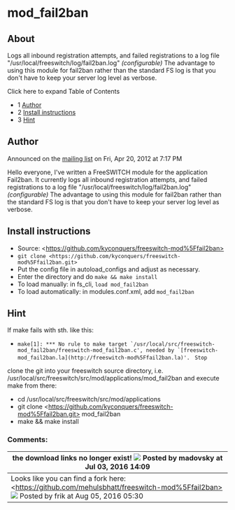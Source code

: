 
# mod_fail2ban 

 

## About

Logs all inbound registration attempts, and failed registrations to a log file "/usr/local/freeswitch/log/fail2ban.log" _(configurable)_ The advantage to using this module for fail2ban rather than the standard FS log is that you don't have to keep your server log level as verbose.

Click here to expand Table of Contents

* 1 [Author](#author)
* 2 [Install instructions](#install-instructions)
* 3 [Hint](#hint)

## Author

Announced on the [mailing list](http://lists.freeswitch.org/pipermail/freeswitch-users/2012-April/083115.html) on Fri, Apr 20, 2012 at 7:17 PM

Hello everyone, I've written a FreeSWITCH module for the application Fail2ban.
It currently logs all inbound registration attempts, and failed registrations 
to a log file "/usr/local/freeswitch/log/fail2ban.log" _(configurable)_
The advantage to using this module for fail2ban rather than the standard FS log
is that you don't have to keep your server log level as verbose.

## Install instructions

* Source: \<https://github.com/kyconquers/freeswitch-mod%5Ffail2ban>
* `git clone <https://github.com/kyconquers/freeswitch-mod%5Ffail2ban.git>`
* Put the config file in autoload\_configs and adjust as necessary.
* Enter the directory and do `make && make install`
* To load manually: in fs\_cli, `load mod_fail2ban`
* To load automatically: in modules.conf.xml, add `mod_fail2ban`

## Hint

If make fails with sth. like this:

* `` make[1]: *** No rule to make target `/usr/local/src/freeswitch-mod_fail2ban/freeswitch-mod_fail2ban.c', needed by `[freeswitch-mod_fail2ban.la](http://freeswitch-mod%5Ffail2ban.la)'.  `` `Stop`

clone the git into your freeswitch source directory, i.e. /usr/local/src/freeswitch/src/mod/applications/mod\_fail2ban and execute make from there:

* cd /usr/local/src/freeswitch/src/mod/applications
* git clone \<https://github.com/kyconquers/freeswitch-mod%5Ffail2ban.git> mod\_fail2ban
* make && make install

### Comments:

| the download links no longer exist! ![](/images/icons/contenttypes/comment_16.png) Posted by madovsky at Jul 03, 2016 14:09                                                        |
| --------------------------------------------------------------------------------------------------------------------------------------------------------------------------------- |
| Looks like you can find a fork here:\<https://github.com/mehulsbhatt/freeswitch-mod%5Ffail2ban> ![](/images/icons/contenttypes/comment_16.png) Posted by frik at Aug 05, 2016 05:30 |


